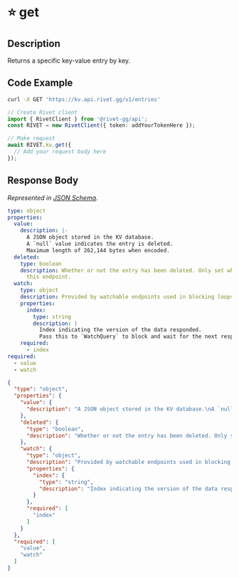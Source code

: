 
# ⭐️ get

## Description

Returns a specific key-value entry by key.


## Code Example

<CodeGroup title='Request' tag='GET' label='https://kv.api.rivet.gg/v1/entries'>

```bash {{ title: 'cURL' }}
curl -X GET 'https://kv.api.rivet.gg/v1/entries'
```

```ts
// Create Rivet client
import { RivetClient } from '@rivet-gg/api';
const RIVET = new RivetClient({ token: addYourTokenHere });

// Make request
await RIVET.kv.get({
  // Add your request body here
});
```

</CodeGroup>


## Response Body

_Represented in [JSON Schema](https://json-schema.org/)._

<CodeGroup title='Response'>

```yaml
type: object
properties:
  value:
    description: |-
      A JSON object stored in the KV database.
      A `null` value indicates the entry is deleted.
      Maximum length of 262,144 bytes when encoded.
  deleted:
    type: boolean
    description: Whether or not the entry has been deleted. Only set when watching
      this endpoint.
  watch:
    type: object
    description: Provided by watchable endpoints used in blocking loops.
    properties:
      index:
        type: string
        description: |
          Index indicating the version of the data responded.
          Pass this to `WatchQuery` to block and wait for the next response.
    required:
      - index
required:
  - value
  - watch

```

```json
{
  "type": "object",
  "properties": {
    "value": {
      "description": "A JSON object stored in the KV database.\nA `null` value indicates the entry is deleted.\nMaximum length of 262,144 bytes when encoded."
    },
    "deleted": {
      "type": "boolean",
      "description": "Whether or not the entry has been deleted. Only set when watching this endpoint."
    },
    "watch": {
      "type": "object",
      "description": "Provided by watchable endpoints used in blocking loops.",
      "properties": {
        "index": {
          "type": "string",
          "description": "Index indicating the version of the data responded.\nPass this to `WatchQuery` to block and wait for the next response.\n"
        }
      },
      "required": [
        "index"
      ]
    }
  },
  "required": [
    "value",
    "watch"
  ]
}
```

</CodeGroup>

